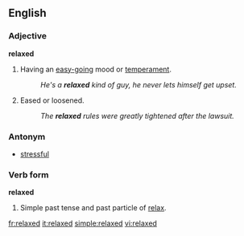 ==English==
===Adjective===
'''relaxed'''


#Having an [[easy-going]] mood or [[temperament]].
#:''He's a '''relaxed''' kind of guy, he never lets himself get upset.''
#Eased or loosened.
#:''The '''relaxed''' rules were greatly tightened after the lawsuit.''


===Antonym===
*[[stressful]]

===Verb form===
'''relaxed'''

#Simple past tense and past particle of [[relax]].

[[fr:relaxed]]
[[it:relaxed]]
[[simple:relaxed]]
[[vi:relaxed]]